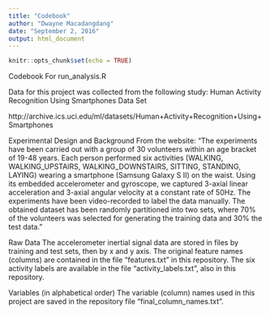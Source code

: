 ```yaml
---
title: "Codebook"
author: "Dwayne Macadangdang"
date: "September 2, 2016"
output: html_document
---
```


```r
knitr::opts_chunk$set(echo = TRUE)
```

Codebook For run_analysis.R

Data for this project was collected from the following study: Human Activity Recognition Using Smartphones Data Set 

http://archive.ics.uci.edu/ml/datasets/Human+Activity+Recognition+Using+Smartphones

Experimental Design and Background
From the website: "The experiments have been carried out with a group of 30 volunteers within an age bracket of 19-48 years. Each person performed six activities (WALKING, WALKING_UPSTAIRS, WALKING_DOWNSTAIRS, SITTING, STANDING, LAYING) wearing a smartphone (Samsung Galaxy S II) on the waist. Using its embedded accelerometer and gyroscope, we captured 3-axial linear acceleration and 3-axial angular velocity at a constant rate of 50Hz. The experiments have been video-recorded to label the data manually. The obtained dataset has been randomly partitioned into two sets, where 70% of the volunteers was selected for generating the training data and 30% the test data."

Raw Data
The accelerometer inertial signal data are stored in files by training and test sets, then by x and y axis. The original feature names (columns) are contained in the file "features.txt" in this repository. The six activity labels are available in the file "activity_labels.txt", also in this repository.

Variables (in alphabetical order)
The variable (column) names used in this project are saved in the repository file "final_column_names.txt".

